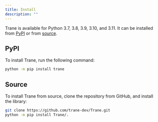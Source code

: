 ```yaml
---
title: Install
description: ""
---
```


Trane is available for Python 3.7, 3.8, 3.9, 3.10, and 3.11. 
It can be installed from [PyPI](https://pypi.org/project/trane/) or from [source](https://github.com/trane-dev/Trane).

## PyPI
To install Trane, run the following command:
```bash
python -m pip install trane
```

## Source
To install Trane from source, clone the repository from GitHub, and install the library:
```bash
git clone https://github.com/trane-dev/Trane.git
python -m pip install Trane/.
```
